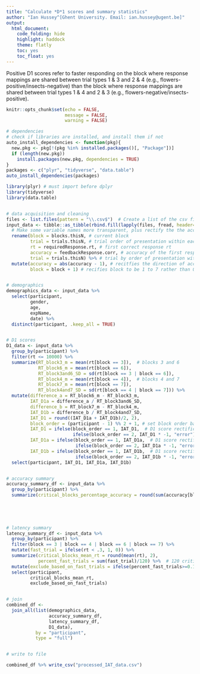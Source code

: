 ```yaml
---
title: "Calculate *D*1 scores and summary statistics"
author: "Ian Hussey^[Ghent University. Email: ian.hussey@ugent.be]"
output:
  html_document:
    code_folding: hide
    highlight: haddock
    theme: flatly
    toc: yes
    toc_float: yes
---
```


Positive D1 scores refer to faster responding on the block where response mappings are shared between trial types 1 & 3 and 2 & 4 (e.g., flowers-positive/insects-negative) than the block where response mappings are shared between trial types 1 & 4 and 2 & 3 (e.g., flowers-negative/insects-positive).

```r
knitr::opts_chunk$set(echo = FALSE, 
                      message = FALSE, 
                      warning = FALSE)
```

```r

# dependencies
# check if libraries are installed, and install them if not
auto_install_dependencies <- function(pkg){
  new.pkg <- pkg[!(pkg %in% installed.packages()[, "Package"])]
  if (length(new.pkg)) 
    install.packages(new.pkg, dependencies = TRUE)
}
packages <- c("plyr", "tidyverse", "data.table")
auto_install_dependencies(packages)

library(plyr) # must import before dplyr
library(tidyverse)
library(data.table)


# data acquisition and cleaning
files <- list.files(pattern = "\\.csv$")  # Create a list of the csv files in the current folder
input_data <- tibble::as_tibble(rbind.fill(lapply(files, fread, header=TRUE))) %>%
  # Make some variable names more transparent, plus rectify the the accuracy variable
  rename(block = blocks.thisN, # current block
         trial = trials.thisN, # trial order of presentation within each block
         rt = requiredResponse.rt, # first correct response rt
         accuracy = feedbackResponse.corr, # accuracy of the first response (currently reversed: 0 = correct)
         trial = trials.thisN) %>% # trial by order of presentation within each block
  mutate(accuracy = abs(accuracy - 1), # recitfies the direction of accuracy so that 0 = error and 1 = correct.
         block = block + 1) # recifies block to be 1 to 7 rather than 0-6


# demographics
demographics_data <- input_data %>%
  select(participant,
         gender,
         age,
         expName,
         date) %>%
  distinct(participant, .keep_all = TRUE)


# D1 scores
D1_data <- input_data %>%
  group_by(participant) %>%
  filter(rt <= 10000) %>%
  summarize(RT_block3_m = mean(rt[block == 3]),  # blocks 3 and 6
            RT_block6_m = mean(rt[block == 6]),
            RT_block3and6_SD = sd(rt[block == 3 | block == 6]),
            RT_block4_m = mean(rt[block == 4]),  # blocks 4 and 7
            RT_block7_m = mean(rt[block == 7]),
            RT_block4and7_SD = sd(rt[block == 4 | block == 7])) %>%
  mutate(difference_a = RT_block6_m - RT_block3_m,
         IAT_D1a = difference_a / RT_block3and6_SD,
         difference_b = RT_block7_m - RT_block4_m,
         IAT_D1b = difference_b / RT_block4and7_SD,
         IAT_D1 = round((IAT_D1a + IAT_D1b)/2, 2),
         block_order = (participant - 1) %% 2 + 1, # set block order based on modulus of the participant code, as in the psychopy script 
         IAT_D1 = ifelse(block_order == 1, IAT_D1,  # D1 score rectifications for block order. if ==2, invert D1 score
                         ifelse(block_order == 2, IAT_D1 * -1, "error")),
         IAT_D1a = ifelse(block_order == 1, IAT_D1a,  # D1 score rectifications for block order. if ==2, invert D1 score
                          ifelse(block_order == 2, IAT_D1a * -1, "error")),
         IAT_D1b = ifelse(block_order == 1, IAT_D1b,  # D1 score rectifications for block order. if ==2, invert D1 score
                          ifelse(block_order == 2, IAT_D1b * -1, "error"))) %>%
  select(participant, IAT_D1, IAT_D1a, IAT_D1b)


# accuracy summary
accuracy_summary_df <- input_data %>%
  group_by(participant) %>%
  summarize(critical_blocks_percentage_accuracy = round(sum(accuracy[block == 3 |
                                                                       block == 4 | 
                                                                       block == 6 | 
                                                                       block == 7]) / 120, 2)) # 120 critical trials


# latency summary 
latency_summary_df <- input_data %>%
  group_by(participant) %>%
  filter(block == 3 | block == 4 | block == 6 | block == 7) %>%
  mutate(fast_trial = ifelse(rt < .3, 1, 0)) %>%
  summarize(critical_blocks_mean_rt = round(mean(rt), 2), 
            percent_fast_trials = sum(fast_trial)/120) %>%  # 120 critical trials
  mutate(exclude_based_on_fast_trials = ifelse(percent_fast_trials>=0.1, TRUE, FALSE)) %>%  # exclusions based on too many fast trials is part of the D1 algorithm
  select(participant,
         critical_blocks_mean_rt,
         exclude_based_on_fast_trials)


# join
combined_df <- 
  join_all(list(demographics_data,
                accuracy_summary_df,
                latency_summary_df,
                D1_data),
           by = "participant",
           type = "full")


# write to file

combined_df %>% write_csv("processed_IAT_data.csv")

```